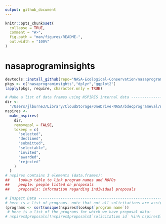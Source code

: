 ```yaml
---
output: github_document
---
```


<!-- README.md is generated from README.Rmd. Please edit that file -->

```r
knitr::opts_chunk$set(
  collapse = TRUE,
  comment = "#>",
  fig.path = "man/figures/README-",
  out.width = "100%"
)
```

# nasaprograminsights

```r
devtools::install_github(repo="NASA-Ecological-Conservation/nasaprograminsights", dependencies = FALSE, quiet = TRUE)
pkgs <- c("nasaprograminsights","dplyr","ggplot2")
lapply(pkgs, require, character.only = TRUE)
```

```r
# Make a list of data frames using NSPIRES internal data ---------------------------------------------------------------
dir <-
  "/Users/jlburne3/Library/CloudStorage/OneDrive-NASA/bdecprogrameval/nspires-data/" # where is the internal data stored
nspires <-
  make_nspires(
    dir,
    removeppl = FALSE,
    tokeep = c(
      "selected",
      "declined",
      "submitted",
      "selectable",
      "invited",
      "awarded",
      "rejected"
    )
  )
# nspires contains 3 elements (data.frames):
##    lookup table to link program names and NOFOs
##    people: people listed on proposals
##    proposals: information regarding individual proposals
```

```r
# Inspect Data ------------------------------------------------------------
# here is a list of programs. note that not all solicitations are assigned a program.
(programs <- sort(unique(nspires$lookup$`program name`))
 # here is a list of the programs for which we have proposal data:
# nspires$proposals[!nspires$proposals$`solicitation id` %in% nspires$lookup$`solciitation id`,] 
```
  